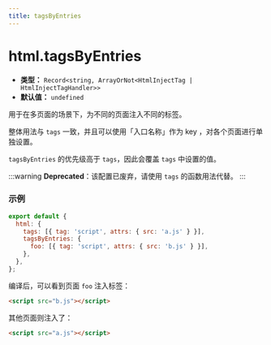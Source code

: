 ```yaml
---
title: tagsByEntries
---
```


# html.tagsByEntries

- **类型：** `Record<string, ArrayOrNot<HtmlInjectTag | HtmlInjectTagHandler>>`
- **默认值：** `undefined`

用于在多页面的场景下，为不同的页面注入不同的标签。

整体用法与 `tags` 一致，并且可以使用「入口名称」作为 key ，对各个页面进行单独设置。

`tagsByEntries` 的优先级高于 `tags`，因此会覆盖 `tags` 中设置的值。

:::warning
**Deprecated**：该配置已废弃，请使用 `tags` 的函数用法代替。
:::

### 示例

```js
export default {
  html: {
    tags: [{ tag: 'script', attrs: { src: 'a.js' } }],
    tagsByEntries: {
      foo: [{ tag: 'script', attrs: { src: 'b.js' } }],
    },
  },
};
```

编译后，可以看到页面 `foo` 注入标签：

```html
<script src="b.js"></script>
```

其他页面则注入了：

```html
<script src="a.js"></script>
```

